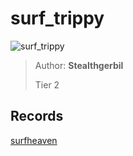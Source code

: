 
# surf_trippy

![surf_trippy](https://raw.githubusercontent.com/Sayt123/SurfMapPics/Maps-and-bonuses/csgo/surf_trippy.jpg)

> Author: **Stealthgerbil**
>
> Tier 2

## Records

[surfheaven](https://surfheaven.eu/map/surf_trippy)
